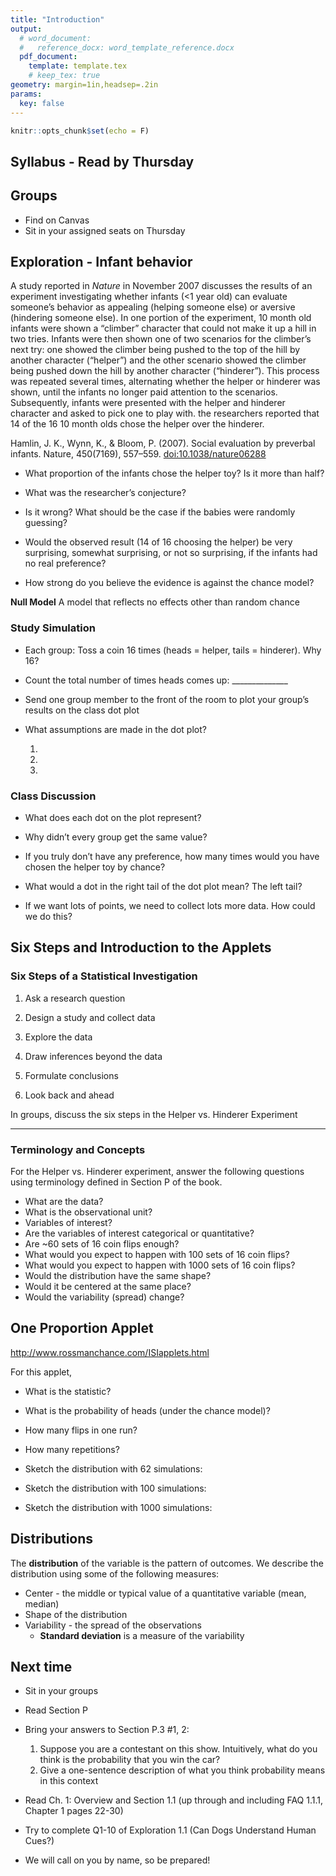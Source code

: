 ```yaml
---
title: "Introduction"
output: 
  # word_document:
  #   reference_docx: word_template_reference.docx
  pdf_document:
    template: template.tex
    # keep_tex: true
geometry: margin=1in,headsep=.2in
params: 
  key: false
---
```


```r
knitr::opts_chunk$set(echo = F)
```


## Syllabus - Read by Thursday

## Groups
- Find on Canvas
- Sit in your assigned seats on Thursday

## Exploration - Infant behavior

A study reported in *Nature* in November 2007 discusses the results of an experiment investigating whether infants (<1 year old) can evaluate someone's behavior as appealing (helping someone else) or aversive (hindering someone else). In one portion of the experiment, 10 month old infants were shown a "climber" character that could not make it up a hill in two tries. Infants were then shown one of two scenarios for the climber's next try: one showed the climber being pushed to the top of the hill by another character ("helper") and the other scenario showed the climber being pushed down the hill by another character ("hinderer"). This process was repeated several times, alternating whether the helper or hinderer was shown, until the infants no longer paid attention to the scenarios. Subsequently, infants were presented with the helper and hinderer character and asked to pick one to play with. the researchers reported that 14 of the 16 10 month olds chose the helper over the hinderer.

Hamlin, J. K., Wynn, K., & Bloom, P. (2007). Social evaluation by preverbal infants. Nature, 450(7169), 557–559. [doi:10.1038/nature06288](https://www.nature.com/articles/nature06288)


- What proportion of the infants chose the helper toy? Is it more than half? \vfil

- What was the researcher's conjecture? \vfil

- Is it wrong? What should be the case if the babies were randomly guessing?\vfil

- Would the observed result (14 of 16 choosing the helper) be very surprising, somewhat surprising, or not so surprising, if the infants had no real preference?\vfil

- How strong do you believe the evidence is against the chance model?\vfil\vfil

**Null Model** A model that reflects no effects other than random chance

\clearpage
### Study Simulation

- Each group: Toss a coin 16 times (heads = helper, tails = hinderer). Why 16?\vfil

- Count the total number of times heads comes up: ______________

- Send one group member to the front of the room to plot your group's results on the class dot plot\vfil\vfil\vfil

- What assumptions are made in the dot plot?
  1. \phantom{a}
  
  2. \phantom{a}\vfil
  
  3. \phantom{a}\vfil
  
### Class Discussion

- What does each dot on the plot represent?\vfil

- Why didn't every group get the same value?\vfil

- If you truly don't have any preference, how many times would you have chosen the helper toy by chance?\vfil

- What would a dot in the right tail of the dot plot mean? The left tail?\vfil

- If we want lots of points, we need to collect lots more data. How could we do this?\vfil

\clearpage

## Six Steps and Introduction to the Applets

### Six Steps of a Statistical Investigation

1. Ask a research question

2. Design a study and collect data

3. Explore the data

4. Draw inferences beyond the data

5. Formulate conclusions

6. Look back and ahead

In groups, discuss the six steps in the Helper vs. Hinderer Experiment

-------------------

### Terminology and Concepts
For the Helper vs. Hinderer experiment, answer the following questions using terminology defined in Section P of the book.

- What are the data? \vfil
- What is the observational unit? \vfil
- Variables of interest? \vfil
- Are the variables of interest categorical or quantitative? \vfil
- Are ~60 sets of 16 coin flips enough? \vfil
- What would you expect to happen with 100 sets of 16 coin flips? \vfil
- What would you expect to happen with 1000 sets of 16 coin flips? \vfil
- Would the distribution have the same shape?\vfil
- Would it be centered at the same place? \vfil
- Would the variability (spread) change? \vfil

\clearpage
## One Proportion Applet

[http://www.rossmanchance.com/ISIapplets.html](http://www.rossmanchance.com/ISIapplets.html)

For this applet, 

- What is the statistic?\vfil

- What is the probability of heads (under the chance model)? \vfil

- How many flips in one run?\vfil

- How many repetitions?\vfil

- Sketch the distribution with 62 simulations:\vfil\vfil

- Sketch the distribution with 100 simulations:\vfil\vfil

- Sketch the distribution with 1000 simulations:\vfil\vfil

\clearpage
## Distributions

The **distribution** of the variable is the pattern of outcomes. We describe the distribution using some of the following measures:
  
- Center - the middle or typical value of a quantitative variable (mean, median)\vfil
- Shape of the distribution\vfil
- Variability - the spread of the observations
  - **Standard deviation** is a measure of the variability\vfil

## Next time

- Sit in your groups

- Read Section P

- Bring your answers to Section P.3 #1, 2:
  1. Suppose you are a contestant on this show. Intuitively, what do you think is the probability that you win the car? \vfil
  2. Give a one-sentence description of what you think probability means in this context\vfil

- Read Ch. 1: Overview and Section 1.1 (up through and including FAQ 1.1.1, Chapter 1 pages 22-30)
- Try to complete Q1-10 of Exploration 1.1 (Can Dogs Understand Human Cues?)
- We will call on you by name, so be prepared!
  
